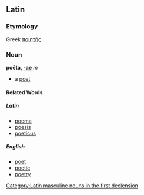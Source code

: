 ==Latin==
===Etymology===
Greek [[ποιητής]]
===Noun===
'''poēta, [[Wiktionary Appendix:Latin first declension|-ae]]''' ''m''

*a [[poet]]

====Related Words====
=====Latin=====
*[[poema]]
*[[poesis]]
*[[poeticus]]
=====English=====
*[[poet]]
*[[poetic]]
*[[poetry]]

[[Category:Latin masculine nouns in the first declension]]